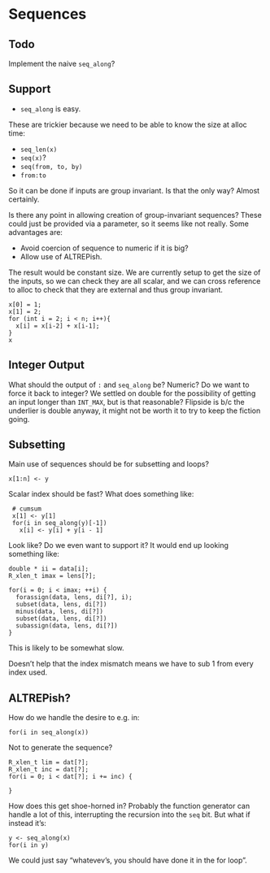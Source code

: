 # Sequences

## Todo

Implement the naive `seq_along`?

## Support

* `seq_along` is easy.

These are trickier because we need to be able to know the size at alloc time:

* `seq_len(x)`
* `seq(x)`?
* `seq(from, to, by)`
* `from:to`

So it can be done if inputs are group invariant.  Is that the only
way?  Almost certainly.

Is there any point in allowing creation of group-invariant sequences?  These
could just be provided via a parameter, so it seems like not really.  Some
advantages are:

* Avoid coercion of sequence to numeric if it is big?
* Allow use of ALTREPish.

The result would be constant size.  We are currently setup to get the size of
the inputs, so we can check they are all scalar, and we can cross reference to
alloc to check that they are external and thus group invariant.

    x[0] = 1;
    x[1] = 2;
    for (int i = 2; i < n; i++){
      x[i] = x[i-2] + x[i-1];
    }
    x

## Integer Output

What should the output of `:` and `seq_along` be?  Numeric?  Do we want to force
it back to integer?  We settled on double for the possibility of getting an
input longer than `INT_MAX`, but is that reasonable?  Flipside is b/c the
underlier is double anyway, it might not be worth it to try to keep the fiction
going.

## Subsetting

Main use of sequences should be for subsetting and loops?

    x[1:n] <- y

Scalar index should be fast?  What does something like:

     # cumsum
     x[1] <- y[1]
     for(i in seq_along(y)[-1])
       x[i] <- y[i] + y[i - 1]

Look like?  Do we even want to support it?  It would end up looking something
like:

    double * ii = data[i];
    R_xlen_t imax = lens[?];

    for(i = 0; i < imax; ++i) {
      forassign(data, lens, di[?], i);
      subset(data, lens, di[?])
      minus(data, lens, di[?])
      subset(data, lens, di[?])
      subassign(data, lens, di[?])
    }

This is likely to be somewhat slow.

Doesn't help that the index mismatch means we have to sub 1 from every index
used.

## ALTREPish?

How do we handle the desire to e.g. in:

    for(i in seq_along(x))

Not to generate the sequence?

    R_xlen_t lim = dat[?];
    R_xlen_t inc = dat[?];
    for(i = 0; i < dat[?]; i += inc) {

    }

How does this get shoe-horned in?  Probably the function generator can handle a
lot of this, interrupting the recursion into the `seq` bit.  But what if instead
it's:

    y <- seq_along(x)
    for(i in y)

We could just say "whatevev's, you should have done it in the for loop".


